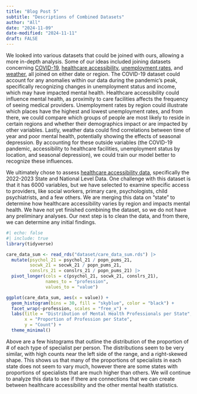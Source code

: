 ```yaml
---
title: "Blog Post 5"
subtitle: "Descriptions of Combined Datasets"
author: "All"
date: "2024-11-09"
date-modified: "2024-11-11"
draft: FALSE
---
```


We looked into various datasets that could be joined with ours, allowing a more in-depth analysis. Some of our ideas included joining datasets concerning [COVID-19](https://covid.cdc.gov/covid-data-tracker/#datatracker-home), [healthcare accessibility](https://data.hrsa.gov/data/download), [unemployment rates](https://www.bls.gov/data/#unemployment), and [weather](https://www.ncei.noaa.gov/cdo-web/datasets), all joined on either date or region. The COVID-19 dataset could account for any anomalies within our data during the pandemic’s peak, specifically recognizing changes in unemployment status and income, which may have impacted mental health. Healthcare accessibility could influence mental health, as proximity to care facilities affects the frequency of seeing medical providers. Unemployment rates by region could illustrate which places have the highest and lowest unemployment rates, and from there, we could compare which groups of people are most likely to reside in certain regions and whether their demographics impact or are impacted by other variables. Lastly, weather data could find correlations between time of year and poor mental health, potentially showing the effects of seasonal depression. By accounting for these outside variables (the COVID-19 pandemic, accessibility to healthcare facilities, unemployment status by location, and seasonal depression), we could train our model better to recognize these influences.

We ultimately chose to assess [healthcare accessibility data](https://data.hrsa.gov/DataDownload/AHRF/AHRF_SN_User%20Tech.zip), specifically the 2022-2023 State and National Level Data. One challenge with this dataset is that it has 6000 variables, but we have selected to examine specific access to providers, like social workers, primary care, psychologists, child psychiatrists, and a few others. We are merging this data on “state” to determine how healthcare accessibility varies by region and impacts mental health. We have not yet finished combining the dataset, so we do not have any preliminary analyses. Our next step is to clean the data, and from there, we can determine any initial findings.

```r
#| echo: false
#| include: true
library(tidyverse)

care_data_sum <- read_rds("dataset/care_data_sum.rds") |>
  mutate(psychol_21 = psychol_21 / popn_pums_21,
         socwk_21 = socwk_21 / popn_pums_21,
         conslrs_21 = conslrs_21 / popn_pums_21) |>
  pivot_longer(cols = c(psychol_21, socwk_21, conslrs_21),
               names_to = "profession",
               values_to = "value")

ggplot(care_data_sum, aes(x = value)) +
  geom_histogram(bins = 30, fill = "skyblue", color = "black") +
  facet_wrap(~profession, scales = "free_x") +
  labs(title = "Distribution of Mental Health Professionals per State",
       x = "Proportion of Profession per State",
       y = "Count") +
  theme_minimal()

```
Above are a few histograms that outline the distribution of the proportion of # of each type of specialist per person. The distributions seem to be very similar, with high counts near the left side of the range, and a right-skewed shape. This shows us that many of the proportions of specialists in each state does not seem to vary much, however there are some states with proportions of specialists that are much higher than others. We will continue to analyze this data to see if there are connections that we can create between healthcare accessibility and the other mental health statistics.
